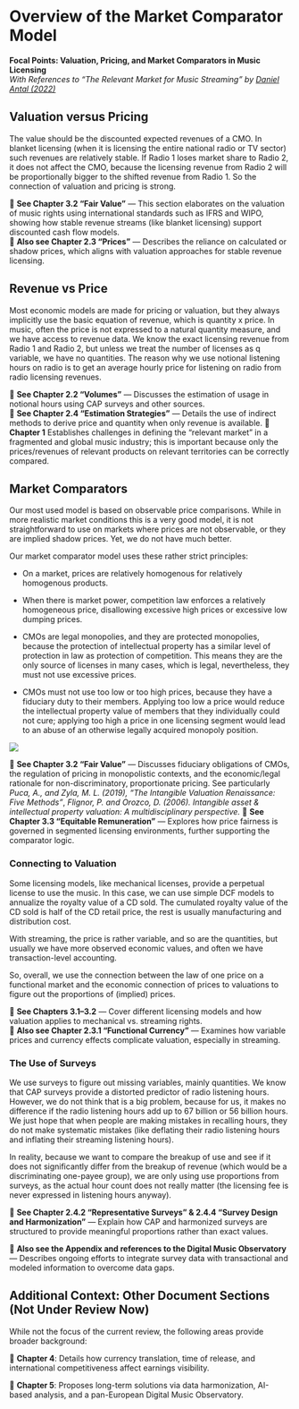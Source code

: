 # Overview of the Market Comparator Model {#sec-background}

**Focal Points: Valuation, Pricing, and Market Comparators in Music Licensing**\
*With References to "The Relevant Market for Music Streaming" by [Daniel Antal (2022)](https://zenodo.org/records/6088844)*

## Valuation versus Pricing

The value should be the discounted expected revenues of a CMO. In blanket licensing (when it is licensing the entire national radio or TV sector) such revenues are relatively stable. If Radio 1 loses market share to Radio 2, it does not affect the CMO, because the licensing revenue from Radio 2 will be proportionally bigger to the shifted revenue from Radio 1. So the connection of valuation and pricing is strong.

📌 **See Chapter 3.2 “Fair Value”** — This section elaborates on the valuation of music rights using international standards such as IFRS and WIPO, showing how stable revenue streams (like blanket licensing) support discounted cash flow models.\
📌 **Also see Chapter 2.3 “Prices”** — Describes the reliance on calculated or shadow prices, which aligns with valuation approaches for stable revenue licensing.

## Revenue vs Price

Most economic models are made for pricing or valuation, but they always implicitly use the basic equation of revenue, which is quantity x price. In music, often the price is not expressed to a natural quantity measure, and we have access to revenue data. We know the exact licensing revenue from Radio 1 and Radio 2, but unless we treat the number of licenses as q variable, we have no quantities. The reason why we use notional listening hours on radio is to get an average hourly price for listening on radio from radio licensing revenues.

📌 **See Chapter 2.2 “Volumes”** — Discusses the estimation of usage in notional hours using CAP surveys and other sources.\
📌 **See Chapter 2.4 “Estimation Strategies”** — Details the use of indirect methods to derive price and quantity when only revenue is available. 📌 **Chapter 1** Establishes challenges in defining the "relevant market" in a fragmented and global music industry; this is important because only the prices/revenues of relevant products on relevant territories can be correctly compared.

## Market Comparators

Our most used model is based on observable price comparisons. While in more realistic market conditions this is a very good model, it is not straightforward to use on markets where prices are not observable, or they are implied shadow prices. Yet, we do not have much better.

Our market comparator model uses these rather strict principles:

-   On a market, prices are relatively homogenous for relatively homogenous products.

-   When there is market power, competition law enforces a relatively homogeneous price, disallowing excessive high prices or excessive low dumping prices.

-   CMOs are legal monopolies, and they are protected monopolies, because the protection of intellectual property has a similar level of protection in law as protection of competition. This means they are the only source of licenses in many cases, which is legal, nevertheless, they must not use excessive prices.

-   CMOs must not use too low or too high prices, because they have a fiduciary duty to their members. Applying too low a price would reduce the intellectual property value of members that they individually could not cure; applying too high a price in one licensing segment would lead to an abuse of an otherwise legally acquired monopoly position.

![](png/full_market_example.jpg){fig-align="center"}

📌 **See Chapter 3.2 “Fair Value”** — Discusses fiduciary obligations of CMOs, the regulation of pricing in monopolistic contexts, and the economic/legal rationale for non-discriminatory, proportionate pricing. See particularly *Puca, A., and Zyla, M. L. (2019), "The Intangible Valuation Renaissance: Five Methods"*, *Flignor, P. and Orozco, D. (2006). Intangible asset & intellectual property valuation: A multidisciplinary perspective.* 📌 **See Chapter 3.3 “Equitable Remuneration”** — Explores how price fairness is governed in segmented licensing environments, further supporting the comparator logic.

### Connecting to Valuation

Some licensing models, like mechanical licenses, provide a perpetual license to use the music. In this case, we can use simple DCF models to annualize the royalty value of a CD sold. The cumulated royalty value of the CD sold is half of the CD retail price, the rest is usually manufacturing and distribution cost.

With streaming, the price is rather variable, and so are the quantities, but usually we have more observed economic values, and often we have transaction-level accounting.

So, overall, we use the connection between the law of one price on a functional market and the economic connection of prices to valuations to figure out the proportions of (implied) prices.

📌 **See Chapters 3.1–3.2** — Cover different licensing models and how valuation applies to mechanical vs. streaming rights.\
📌 **Also see Chapter 2.3.1 “Functional Currency”** — Examines how variable prices and currency effects complicate valuation, especially in streaming.

### The Use of Surveys

We use surveys to figure out missing variables, mainly quantities. We know that CAP surveys provide a distorted predictor of radio listening hours. However, we do not think that is a big problem, because for us, it makes no difference if the radio listening hours add up to 67 billion or 56 billion hours. We just hope that when people are making mistakes in recalling hours, they do not make systematic mistakes (like deflating their radio listening hours and inflating their streaming listening hours).

In reality, because we want to compare the breakup of use and see if it does not significantly differ from the breakup of revenue (which would be a discriminating one-payee group), we are only using use proportions from surveys, as the actual hour count does not really matter (the licensing fee is never expressed in listening hours anyway).

📌 **See Chapter 2.4.2 “Representative Surveys” & 2.4.4 “Survey Design and Harmonization”** — Explain how CAP and harmonized surveys are structured to provide meaningful proportions rather than exact values.

📌 **Also see the Appendix and references to the Digital Music Observatory** — Describes ongoing efforts to integrate survey data with transactional and modeled information to overcome data gaps.

## Additional Context: Other Document Sections (Not Under Review Now)

While not the focus of the current review, the following areas provide broader background:

📌 **Chapter 4**: Details how currency translation, time of release, and international competitiveness affect earnings visibility.

📌 **Chapter 5**: Proposes long-term solutions via data harmonization, AI-based analysis, and a pan-European Digital Music Observatory.
